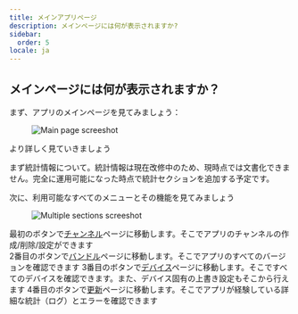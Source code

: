 ```yaml
---
title: メインアプリページ
description: メインページには何が表示されますか?
sidebar:
  order: 5
locale: ja
---
```


## メインページには何が表示されますか？

まず、アプリのメインページを見てみましょう：

<figure><img src="/main-app-page.webp" alt="Main page screeshot" /><figcaption></figcaption></figure>

より詳しく見ていきましょう

まず統計情報について。統計情報は現在改修中のため、現時点では文書化できません。完全に運用可能になった時点で統計セクションを追加する予定です。

次に、利用可能なすべてのメニューとその機能を見てみましょう

<figure><img src="/app-multiple-sections.webp" alt="Multiple sections screeshot" /><figcaption></figcaption></figure>

最初のボタンで[チャンネル](/docs/webapp/channels/)ページに移動します。そこでアプリのチャンネルの作成/削除/設定ができます\
2番目のボタンで[バンドル](/docs/webapp/bundles/)ページに移動します。そこでアプリのすべてのバージョンを確認できます
3番目のボタンで[デバイス](/docs/webapp/devices/)ページに移動します。そこですべてのデバイスを確認できます。また、デバイス固有の上書き設定もそこから行えます
4番目のボタンで[更新](/docs/webapp/logs/)ページに移動します。そこでアプリが経験している詳細な統計（ログ）とエラーを確認できます